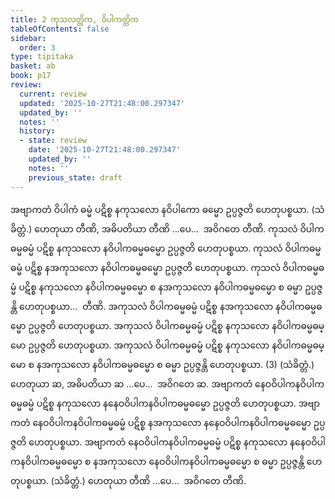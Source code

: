 ```yaml
---
title: 2 ကုသလတ္တိက, ဝိပါကတ္တိက
tableOfContents: false
sidebar:
  order: 3
type: tipitaka
basket: ab
book: p17
review:
  current: review
  updated: '2025-10-27T21:48:00.297347'
  updated_by: ''
  notes: ''
  history:
  - state: review
    date: '2025-10-27T21:48:00.297347'
    updated_by: ''
    notes: ''
    previous_state: draft
---
```



<ReviewStatus review={frontmatter.review} showDetails={true} />

<HypothesisAnnotation frontmatter={frontmatter} />

<DynamicBreadcrumb />

<Division number="9" book="p17" e="ch" v="40" p="292">

<Paragraph number="22" book="p17">
အဗျာကတံ ဝိပါကံ ဓမ္မံ ပဋိစ္စ နကုသလော နဝိပါကော ဓမ္မော ဥပ္ပဇ္ဇတိ ဟေတုပစ္စယာ. (သံခိတ္တံ.)
</Paragraph>

<Paragraph number="23" book="p17">
ဟေတုယာ တီဏိ, အဓိပတိယာ တီဏိ …ပေ…  အဝိဂတေ တီဏိ.
</Paragraph>

</Division>
<Division number="10" book="p17" e="ch" v="40" p="292">

<Paragraph number="24" book="p17">
ကုသလံ ဝိပါကဓမ္မဓမ္မံ ပဋိစ္စ နကုသလော နဝိပါကဓမ္မဓမ္မော ဥပ္ပဇ္ဇတိ ဟေတုပစ္စယာ. ကုသလံ ဝိပါကဓမ္မဓမ္မံ ပဋိစ္စ နအကုသလော နဝိပါကဓမ္မဓမ္မော ဥပ္ပဇ္ဇတိ ဟေတုပစ္စယာ. ကုသလံ ဝိပါကဓမ္မဓမ္မံ ပဋိစ္စ နကုသလော နဝိပါကဓမ္မဓမ္မော စ နအကုသလော နဝိပါကဓမ္မဓမ္မော စ ဓမ္မာ ဥပ္ပဇ္ဇန္တိ ဟေတုပစ္စယာ…  တီဏိ.
</Paragraph>

<Paragraph number="25" book="p17">
အကုသလံ ဝိပါကဓမ္မဓမ္မံ ပဋိစ္စ နအကုသလော နဝိပါကဓမ္မဓမ္မော ဥပ္ပဇ္ဇတိ ဟေတုပစ္စယာ. အကုသလံ ဝိပါကဓမ္မဓမ္မံ ပဋိစ္စ နကုသလော နဝိပါကဓမ္မဓမ္မော ဥပ္ပဇ္ဇတိ ဟေတုပစ္စယာ. အကုသလံ ဝိပါကဓမ္မဓမ္မံ ပဋိစ္စ နကုသလော နဝိပါကဓမ္မဓမ္မော စ နအကုသလော နဝိပါကဓမ္မဓမ္မော စ ဓမ္မာ ဥပ္ပဇ္ဇန္တိ ဟေတုပစ္စယာ. (3) (သံခိတ္တံ.)
</Paragraph>

<Paragraph number="26" book="p17">
ဟေတုယာ ဆ, အဓိပတိယာ ဆ …ပေ…  အဝိဂတေ ဆ.
</Paragraph>

</Division>
<Division number="11" book="p17" e="ch" v="40" p="292">

<Paragraph number="27" book="p17">
အဗျာကတံ နေဝဝိပါကနဝိပါကဓမ္မဓမ္မံ ပဋိစ္စ နကုသလော နနေဝဝိပါကနဝိပါကဓမ္မဓမ္မော ဥပ္ပဇ္ဇတိ ဟေတုပစ္စယာ. အဗျာကတံ နေဝဝိပါကနဝိပါကဓမ္မဓမ္မံ ပဋိစ္စ နအကုသလော နနေဝဝိပါကနဝိပါကဓမ္မဓမ္မော ဥပ္ပဇ္ဇတိ ဟေတုပစ္စယာ. အဗျာကတံ နေဝဝိပါကနဝိပါကဓမ္မဓမ္မံ ပဋိစ္စ နကုသလော နနေဝဝိပါကနဝိပါကဓမ္မဓမ္မော စ နအကုသလော နေဝဝိပါကနဝိပါကဓမ္မဓမ္မော စ ဓမ္မာ ဥပ္ပဇ္ဇန္တိ ဟေတုပစ္စယာ. (သံခိတ္တံ.) ဟေတုယာ တီဏိ …ပေ…  အဝိဂတေ တီဏိ.
</Paragraph>
</Division>